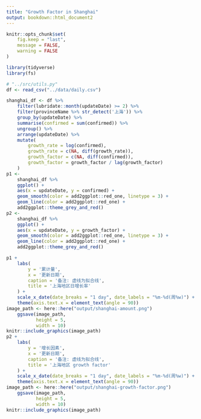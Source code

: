 ```yaml
---
title: "Growth Factor in Shanghai"
output: bookdown::html_document2
---
```


```r
knitr::opts_chunk$set(
	fig.keep = "last",
	message = FALSE,
	warning = FALSE
)
```


```r
library(tidyverse)
library(fs)
```

```r
# "../src/utils.py"
df <- read_csv("../data/daily.csv")
```

```r
shanghai_df <- df %>%
    filter(lubridate::month(updateDate) >= 2) %>%
    filter(provinceName %>% str_detect('上海')) %>%
    group_by(updateDate) %>%
    summarise(confirmed = sum(confirmed)) %>%
    ungroup() %>%
    arrange(updateDate) %>%
    mutate(
        growth_rate = log(confirmed),
        growth_rate = c(NA, diff(growth_rate)),
        growth_factor = c(NA, diff(confirmed)),
        growth_factor = growth_factor / lag(growth_factor)
    )
p1 <-
    shanghai_df %>%
    ggplot() +
    aes(x = updateDate, y = confirmed) +
    geom_smooth(color = add2ggplot::red_one, linetype = 3) +
    geom_line(color = add2ggplot::red_one) +
    add2ggplot::theme_grey_and_red()
p2 <-
    shanghai_df %>%
    ggplot() +
    aes(x = updateDate, y = growth_factor) +
    geom_smooth(color = add2ggplot::red_one, linetype = 3) +
    geom_line(color = add2ggplot::red_one) +
    add2ggplot::theme_grey_and_red()
```

```r
p1 +
    labs(
        y = '累计量',
        x = '更新日期',
        caption = '备注: 虚线为拟合线',
        title = '上海地区日增长率'
    ) +
    scale_x_date(date_breaks = "1 day", date_labels = "%m-%d(周%w)") +
    theme(axis.text.x = element_text(angle = 90))
image_path <- here::here("output/shanghai-amount.png")
    ggsave(image_path,
           height = 5,
           width = 10)
knitr::include_graphics(image_path)
p2 +
    labs(
        y = '增长因素',
        x = '更新日期',
        caption = '备注: 虚线为拟合线',
        title = '上海地区 growth factor'
    ) +
    scale_x_date(date_breaks = "1 day", date_labels = "%m-%d(周%w)") +
    theme(axis.text.x = element_text(angle = 90))
image_path <- here::here("output/shanghai-growth-factor.png")
    ggsave(image_path,
           height = 5,
           width = 10)
knitr::include_graphics(image_path)
```
